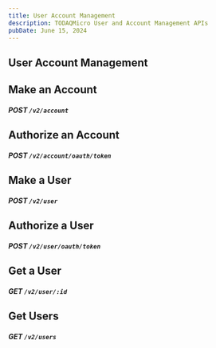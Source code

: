```yaml
---
title: User Account Management
description: TODAQMicro User and Account Management APIs
pubDate: June 15, 2024
---
```


## User Account Management

## Make an Account
##### **POST** `/v2/account`

## Authorize an Account
##### **POST** `/v2/account/oauth/token`

## Make a User
##### **POST** `/v2/user`

## Authorize a User
##### **POST** `/v2/user/oauth/token`

## Get a User
##### **GET** `/v2/user/:id`

## Get Users
##### **GET** `/v2/users`

